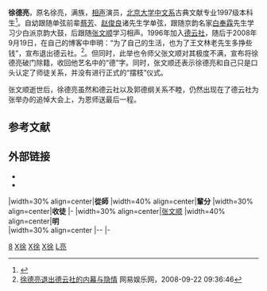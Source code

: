 {{缺少信息|电视和播音主持、出版物、知名作品等}}
{{藝人
| 姓名 = 徐德亮
| 類型 = 曲艺家
| 圖片 = 
| 圖片簡介 = 
| 圖片尺寸 = 
| 英文名 = 
| 綽號 = 
| 其他藝名 = 
| 出生日期 =
| 出生地點 =
| 國籍 = {{CHNMLD}}
| 籍貫 = [[北京|北京]]
| 語言 = [[汉语普通话|汉语普通话]]
| 逝世 = 
| 配偶 = 
| 音樂類型 = 
| 職業 = 相声演員、作家
| 樂器 = 
| 活躍年代 = 2002年至今
| 唱片公司 = 
| 經紀公司 = 
| 網站 = 
}}
'''徐德亮'''，原名徐亮，满族，[[相声|相声]]演员，[[北京大学中文系|北京大学中文系]]古典文献专业1997级本科生<ref>{{cite news|title=徐德亮母校系庆说相声|url=http://www.fawan.com/Article/sq/xb/2010/10/25/09271690756.html|accessdate=2014-10-07|newspaper=法制晚报|date=2010-10-25|archive-url=https://web.archive.org/web/20141011235206/http://www.fawan.com/Article/sq/xb/2010/10/25/09271690756.html|archive-date=2014-10-11|dead-url=yes}}</ref>。自幼跟随单弦前辈[[蔡芳|蔡芳]]、[[赵俊良|赵俊良]]诸先生学单弦，跟随京韵名家[[白奉霖|白奉霖]]先生学习少白派京韵大鼓，后跟随[[张文顺|张文顺]]学习相声。1996年加入[[德云社|德云社]]，随后于2008年9月19日，在自己的博客中申明：“为了自己的生活，也为了王文林老先生多挣些钱”，宣布退出德云社。<ref>[http://ent.163.com/08/0922/09/4MEFJJ7T00031H2L.html 徐德亮退出德云社的内幕与隐情] {{Wayback|url=http://ent.163.com/08/0922/09/4MEFJJ7T00031H2L.html |date=20080925045451 }}网易娱乐网，2008-09-22 09:36:46</ref>。但同时，此举也令师父张文顺对其极度不满，宣布将徐德亮破门除籍，收回他艺名中的“德”字。同时，张文顺还表示徐德亮和自己只是口头认定了师徒关系，并没有进行正式的“摆枝”仪式。

张文顺逝世后，徐德亮虽然和德云社以及郭德纲关系不睦，仍然出现在了德云社为张举办的追悼大会上，为恩师送最后一程。

== 参考文献 ==
{{reflist}}

== 外部链接 ==
* {{Sinaweibo|dfyuan}}
* {{Douban people|4609299|type=book}}

{{start box}}
|width=30% align=center|'''從師'''
|width=40% align=center|'''輩分'''
|width=30% align=center|'''收徒'''
|-
|width=30% align=center|[[张文顺|张文顺]]
|width=40% align=center|'''明'''<br />
|width=30% align=center |--
|-
{{end box}}

{{china-bio-stub}}
[[Category:相声演员|8]]
[[Category:中华人民共和国满族演员|X徐]]
[[Category:北京大学校友|X徐]]
[[Category:北京人|X徐]]
[[Category:徐姓|L亮]]
